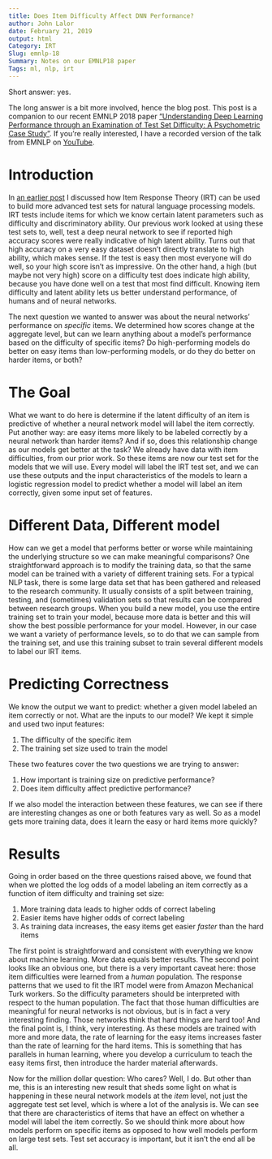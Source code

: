 ```yaml
---
title: Does Item Difficulty Affect DNN Performance?
author: John Lalor
date: February 21, 2019
output: html
Category: IRT
Slug: emnlp-18
Summary: Notes on our EMNLP18 paper
Tags: ml, nlp, irt
---
```



Short answer: yes.

The long answer is a bit more involved, hence the blog post.
This post is a companion to our recent EMNLP 2018 paper ["Understanding Deep Learning Performance through an Examination of Test Set Difficulty: A Psychometric Case Study"](https://arxiv.org/abs/1702.04811).
If you're really interested, I have a recorded version of the talk from EMNLP on [YouTube](https://www.youtube.com/watch?v=4FZYB-YvV7k).

# Introduction

In [an earlier post](http://jplalor.github.io/emnlp-16.html) I discussed how Item Response Theory (IRT) can be used to build more advanced test sets for natural language processing models. 
IRT tests include items for which we know certain latent parameters such as difficulty and discriminatory ability.
Our previous work looked at using these test sets to, well, test a deep neural network to see if reported high accuracy scores were really indicative of high latent ability.
Turns out that high accuracy on a very easy dataset doesn't directly translate to high ability, which makes sense.
If the test is easy then most everyone will do well, so your high score isn't as impressive.
On the other hand, a high (but maybe not very high) score on a difficulty test does indicate high ability, because you have done well on a test that most find difficult. 
Knowing item difficulty and latent ability lets us better understand performance, of humans and of neural networks.

The next question we wanted to answer was about the neural networks' performance on *specific* items.
We determined how scores change at the aggregate level, but can we learn anything about a model's performance based on the difficulty of specific items?
Do high-performing models do better on easy items than low-performing models, or do they do better on harder items, or both?

# The Goal

What we want to do here is determine if the latent difficulty of an item is predictive of whether a neural network model will label the item correctly.
Put another way: are easy items more likely to be labeled correctly by a neural network than harder items? 
And if so, does this relationship change as our models get better at the task? 
We already have data with item difficulties, from our prior work.
So these items are now our test set for the models that we will use.
Every model will label the IRT test set, and we can use these outputs and the input characteristics of the models to learn a logistic regression model to predict whether a model will label an item correctly, given some input set of features. 

# Different Data, Different model

How can we get a model that performs better or worse while maintaining the underlying structure so we can make meaningful comparisons?
One straightforward approach is to modify the training data, so that the same model can be trained with a variety of different training sets.
For a typical NLP task, there is some large data set that has been gathered and released to the research community.
It usually consists of a split between training, testing, and (sometimes) validation sets so that results can be compared between research groups.
When you build a new model, you use the entire training set to train your model, because more data is better and this will show the best possible performance for your model.
However, in our case we want a variety of performance levels, so to do that we can sample from the training set, and use this training subset to train several different models to label our IRT items. 

# Predicting Correctness

We know the output we want to predict: whether a given model labeled an item correctly or not.
What are the inputs to our model?
We kept it simple and used two input features: 

1. The difficulty of the specific item 
2. The training set size used to train the model

These two features cover the two questions we are trying to answer:

1. How important is training size on predictive performance?
2. Does item difficulty affect predictive performance?

If we also model the interaction between these features, we can see if there are interesting changes as one or both features vary as well. 
So as a model gets more training data, does it learn the easy or hard items more quickly? 

# Results 

Going in order based on the three questions raised above, we found that when we plotted the log odds of a model labeling an item correctly as a function of item difficulty and training set size:

1. More training data leads to higher odds of correct labeling 
2. Easier items have higher odds of correct labeling 
3. As training data increases, the easy items get easier *faster* than the hard items 

The first point is straightforward and consistent with everything we know about machine learning.
More data equals better results. 
The second point looks like an obvious one, but there is a very important caveat here: those item difficulties were learned from a *human* population.
The response patterns that we used to fit the IRT model were from Amazon Mechanical Turk workers.
So the difficulty parameters should be interpreted with respect to the human population.
The fact that those human difficulties are meaningful for neural networks is not obvious, but is in fact a very interesting finding.
Those networks think that hard things are hard too!
And the final point is, I think, very interesting. 
As these models are trained with more and more data, the rate of learning for the easy items increases faster than the rate of learning for the hard items. 
This is something that has parallels in human learning, where you develop a curriculum to teach the easy items first, then introduce the harder material afterwards.

Now for the million dollar question: Who cares?
Well, I do. 
But other than me, this is an interesting new result that sheds some light on what is happening in these neural network models at the *item* level, not just the aggregate test set level, which is where a lot of the analysis is.
We can see that there are characteristics of items that have an effect on whether a model will label the item correctly.
So we should think more about how models perform on specific items as opposed to how well models perform on large test sets. 
Test set accuracy is important, but it isn't the end all be all.

